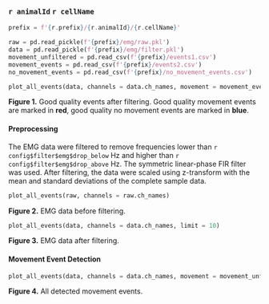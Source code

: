 ### `r animalId` `r cellName`

```python
prefix = f'{r.prefix}/{r.animalId}/{r.cellName}'

raw = pd.read_pickle(f'{prefix}/emg/raw.pkl')
data = pd.read_pickle(f'{prefix}/emg/filter.pkl')
movement_unfiltered = pd.read_csv(f'{prefix}/events1.csv')
movement_events = pd.read_csv(f'{prefix}/events2.csv')
no_movement_events = pd.read_csv(f'{prefix}/no_movement_events.csv')
```

```python
plot_all_events(data, channels = data.ch_names, movement = movement_events, limit = 10)
```

**Figure 1.** Good quality events after filtering. Good quality movement events are marked in **red**, good quality
no movement events are marked in **blue**.

#### Preprocessing

The EMG data were filtered to remove frequencies lower than `r config$filter$emg$drop_below` Hz
and higher than `r config$filter$emg$drop_above` Hz. The symmetric linear-phase FIR filter was used.
After filtering, the data were scaled using z-transform with the mean and standard deviations of the
complete sample data.

```python
plot_all_events(raw, channels = raw.ch_names)
```

**Figure 2.** EMG data before filtering.

```python
plot_all_events(data, channels = data.ch_names, limit = 10)
```

**Figure 3.** EMG data after filtering.

#### Movement Event Detection

```python
plot_all_events(data, channels = data.ch_names, movement = movement_unfiltered, limit = 10)
```

**Figure 4.** All detected movement events.
